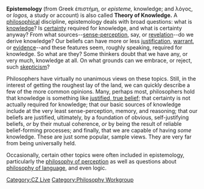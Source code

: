 '''Epistemology''' (from Greek ἐπιστήμη, or ''episteme,'' knowledge; and λόγος, or ''logos,'' a study or account) is also called '''Theory of Knowledge.'''  A [[philosophy|philosophical]] discipline, epistemology deals with broad questions: what is [[knowledge]]?  Is [[certainty]] required for knowledge, and what is certainty anyway?  From what sources--[[sense-perception]], say, or [[revelation]]--do we derive knowledge?  Our beliefs can have more or less [[justification]], [[warrant]], or [[evidence]]--and these features seem, roughly speaking, required for knowledge.  So what are they?  Some thinkers doubt that we have any, or very much, knowledge at all.  On what grounds can we embrace, or reject, such [[skepticism]]?

Philosophers have virtually no unanimous views on these topics.  Still, in the interest of getting the roughest lay of the land, we can quickly describe a few of the more common opinions.  Many, perhaps most, philosophers hold that knowledge is something like [[JTB analysis|justified, true belief]]; that certainty is not actually required for knowledge; that our basic sources of knowledge include at the very least sense-perception, memory, and reasoning; that our beliefs are justified, ultimately, by a foundation of obvious, self-justifying beliefs, ''or'' by their mutual coherence, ''or'' by being the result of reliable belief-forming processes; and finally, that we are capable of having ''some'' knowledge.  These are just some popular, sample views.  They are very far from being universally held.

Occasionally, certain other topics were often included in epistemology, particularly the [[philosophy of perception]] as well as questions about [[philosophy of language]], and even logic.

[[Category:CZ Live]]
[[Category:Philosophy Workgroup]]